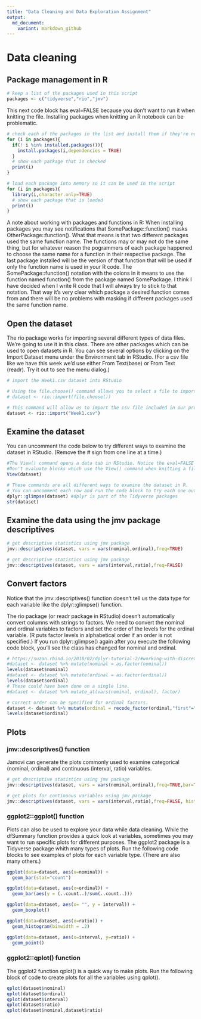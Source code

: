 ---
title: "Data Cleaning and Data Exploration Assignment"
output:
  md_document:
    variant: markdown_github
---

# Data cleaning

## Package management in R

```{r}
# keep a list of the packages used in this script
packages <- c("tidyverse","rio","jmv")
```

This next code block has eval=FALSE because you don't want to run it when knitting the file. Installing packages when knitting an R notebook can be problematic.

```{r eval=FALSE}
# check each of the packages in the list and install them if they're not installed already
for (i in packages){
  if(! i %in% installed.packages()){
    install.packages(i,dependencies = TRUE)
  }
  # show each package that is checked
  print(i)
}
```

```{r}
# load each package into memory so it can be used in the script
for (i in packages){
  library(i,character.only=TRUE)
  # show each package that is loaded
  print(i)
}
```

A note about working with packages and functions in R:
When installing packages you may see notifications that SomePackage::function() masks OtherPackage::function().
What that means is that two different packages used the same function name. The functions may or may not do the same thing, but for whatever reason the pogrammers of each package happened to choose the same name for a function in their respective package. The last package installed will be the version of that function that will be used if only the function name is used in your R code. The SomePackage::function() notation with the colons in it means to use the function named function() from the package named SomePackage. I think I have decided when I write R code that I will always try to stick to that notation. That way it's very clear which package a desired function comes from and there will be no problems with masking if different packages used the same function name.

## Open the dataset

The rio package works for importing several different types of data files. We're going to use it in this class. There are other packages which can be used to open datasets in R. You can see several options by clicking on the Import Dataset menu under the Environment tab in RStudio. (For a csv file like we have this week we'd use either From Text(base) or From Text (readr). Try it out to see the menu dialog.)
```{r}
# import the Week1.csv dataset into RStudio

# Using the file.choose() command allows you to select a file to import from another folder.
# dataset <- rio::import(file.choose())

# This command will allow us to import the csv file included in our project folder.
dataset <- rio::import("Week1.csv")
```

## Examine the dataset

You can uncomment the code below to try different ways to examine the dataset in RStudio. (Remove the # sign from one line at a time.)
```{r, eval=FALSE}
#The View() command opens a data tab in RStudio. Notice the eval=FALSE option is set for this block.
#Don't evaluate blocks which use the View() command when knitting a file. It could be problematic.
View(dataset)
```

```{r}
# These commands are all different ways to examine the dataset in R.
# You can uncomment each row and run the code block to try each one out.
dplyr::glimpse(dataset) #dplyr is part of the Tidyverse packages
str(dataset)
```

## Examine the data using the jmv package descriptives

```{r}
# get descriptive statistics using jmv package
jmv::descriptives(dataset, vars = vars(nominal,ordinal),freq=TRUE)
```

```{r}
# get descriptive statistics using jmv package
jmv::descriptives(dataset, vars = vars(interval,ratio),freq=FALSE)
```

## Convert factors

Notice that the jmv::descriptives() function doesn't tell us the data type for each variable like the dplyr::glimpse() function.

The rio package (or readr package in RStudio) doesn't automatically convert columns with strings to factors. We need to convert the nominal and ordinal variables to factors and set the order of the levels for the ordinal variable. (R puts factor levels in alphabetical order if an order is not specified.) If you run dplyr::glimpse() again after you execute the following code block, you'll see the class has changed for nominal and ordinal. 

```{r}
# https://suzan.rbind.io/2018/02/dplyr-tutorial-2/#working-with-discrete-columns
#dataset <- dataset %>% mutate(nominal = as.factor(nominal))
levels(dataset$nominal)
#dataset <- dataset %>% mutate(ordinal = as.factor(ordinal))
levels(dataset$ordinal)
# These could have been done on a single line.
#dataset <- dataset %>% mutate_at(vars(nominal, ordinal), factor)

# Correct order can be specified for ordinal factors.
dataset <- dataset %>% mutate(ordinal = recode_factor(ordinal,"first"="first","second"="second","third"="third","fourth"="fourth",.ordered=TRUE))
levels(dataset$ordinal)
```

## Plots

### jmv::descriptives() function

Jamovi can generate the plots commonly used to examine categorical (nominal, ordinal) and continuous (interval, ratio) variables.

```{r}
# get descriptive statistics using jmv package
jmv::descriptives(dataset, vars = vars(nominal,ordinal),freq=TRUE,bar=TRUE)
```

```{r}
# get plots for continuous variables using jmv package
jmv::descriptives(dataset, vars = vars(interval,ratio),freq=FALSE, hist=TRUE, box=TRUE)
```

### ggplot2::ggplot() function

Plots can also be used to explore your data while data cleaning. While the dfSummary function provides a quick look at variables, sometimes you may want to run specific plots for different purposes. The ggplot2 package is a Tidyverse package whith many types of plots. Run the following code blocks to see examples of plots for each variable type. (There are also many others.)

```{r}
ggplot(data=dataset, aes(x=nominal)) + 
  geom_bar(stat="count")
```
```{r}
ggplot(data=dataset, aes(x=ordinal)) +
  geom_bar(aes(y = (..count..)/sum(..count..)))
```
```{r}
ggplot(data=dataset, aes(x= "", y = interval)) +
  geom_boxplot()
```
```{r}
ggplot(data=dataset, aes(x=ratio)) +
  geom_histogram(binwidth = .2)
```
```{r}
ggplot(data=dataset, aes(x=interval, y=ratio)) + 
  geom_point()
```

### ggplot2::qplot() function

The ggplot2 function qplot() is a quick way to make plots. Run the following block of code to create plots for all the variables using qplot().

```{r}
qplot(dataset$nominal)
qplot(dataset$ordinal)
qplot(dataset$interval)
qplot(dataset$ratio)
qplot(dataset$nominal,dataset$ratio)
```
